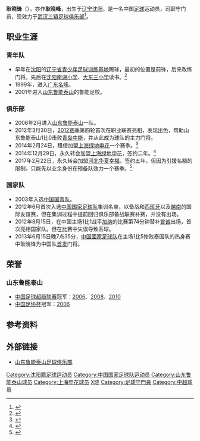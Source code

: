 {{Football player infobox
| playername = 耿晓锋
| image = 耿晓峰.png
| fullname = 耿晓锋
| height = 191厘米
| nickname = 
| dateofbirth = {{Birth date and age|year=1987|month=10|day=15}}
| cityofbirth = [[辽宁|辽宁]][[沈阳|沈阳]]
| countryofbirth = {{flagicon|CHN}}[[中国|中国]]
| currentclub = {{flagicon|CHN}}[[武汉三镇足球俱乐部|武汉三镇足球俱乐部]]
| clubnumber = 
| position = [[守门员_(足球)|守门员]]
| 
| youthyears1 = 1999-2001
| youthclubs1 = [[廣東名峰|廣東名峰]]
| youthyears2 = 2001-2006
| youthclubs2 = [[山东鲁能泰山|山东鲁能泰山]]
| years = 2006-2014<br>2014-2016<br>2017-<br>2020-2021<br>2021-
| clubs = [[山东鲁能泰山|山东鲁能泰山]]<br>[[上海绿地申花足球俱乐部|上海绿地申花]]<br>[[河北华夏幸福足球俱乐部|河北华夏幸福]]<br>[[內蒙古中優|內蒙古中優]]（外借）<br>[[武汉三镇足球俱乐部|武汉三镇足球俱乐部]]（外借）
| caps(goals) = 41（0）<br>35（0）<br>20（0）<br>14（0）
| nationalyears = 2003-2004<br>2004-2005<br>2012-2013
| nationalteam = [[中国国少队|中国国少队]]<br>[[中国国青队|中国国青队]]<br>[[中国国家足球队|中国]]
| nationalcaps(goals) = <br>3 (0)
| pcupdate = 2018年11月11日
| ntupdate = 2016年1月16日
}}

'''耿晓锋'''（{{bd|1987年|10月15日|catIdx=G}}），亦作'''耿晓峰'''，出生于[[辽宁|辽宁]][[沈阳|沈阳]]，是一名中国[[足球|足球]]运动员，司职守门员，现效力于[[武汉三镇足球俱乐部|武汉三镇足球俱乐部]]<ref>{{cite news |title=武汉三镇一口气宣10人：耿晓峰刘奕鸣任航等来投 |url=https://sports.sina.com.cn/china/b/2021-04-12/doc-ikmyaawa9223009.shtml |accessdate=2021-04-12 |archive-date=2021-04-12 |archive-url=https://web.archive.org/web/20210412114634/https://sports.sina.com.cn/china/b/2021-04-12/doc-ikmyaawa9223009.shtml |dead-url=no }}</ref>。

==职业生涯==
===青年队===
*早年在[[沈阳|沈阳]]的[[辽宁省青少年足球训练基地|辽宁省青少年足球训练基地]]踢球，最初的位置是前锋，后来改练门将。先后在[[沈阳南湖小学|沈阳南湖小学]]、[[大东三小学|大东三小学]]读书。<ref>{{cite news|title=专访耿晓峰：不做高富帅 小时候我是想踢前锋|url=http://www.yangtse.com/system/2013/06/17/017663024.shtml|accessdate=2013-06-29|newspaper=东方网|date=2013-06-17|deadurl=yes|archiveurl=https://web.archive.org/web/20160305112409/http://www.yangtse.com/system/2013/06/17/017663024.shtml|archivedate=2016-03-05}}</ref>
*1999年，进入[[广东名峰|广东名峰]]。
*2001年进入[[山东鲁能泰山|山东鲁能泰山]]的鲁能足校。

===俱乐部===
*2006年2月进入[[山东鲁能泰山|山东鲁能泰山]]一队。
*2012年3月30日，[[2012年中国足球超级联赛|2012赛季]]第四轮首次在职业联赛亮相，表现出色，帮助山东鲁能泰山1比0击败[[青岛中能|青岛中能]]，并从此成为球队的主力门将。
*2014年2月24日，租借加盟[[上海绿地申花足球俱乐部|上海绿地申花]]一个赛季。<ref>{{cite web|title=鲁能官方宣布两将加盟申花 高迪转会耿晓峰租1年|url=http://sports.163.com/14/0224/15/9LS2EFVO00051C89.html|publisher=网易体育|accessdate=2014-02-24|archive-date=2014-03-05|archive-url=https://web.archive.org/web/20140305092540/http://sports.163.com/14/0224/15/9LS2EFVO00051C89.html|dead-url=no}}</ref>
*2014年12月29日，永久转会加盟[[上海绿地申花足球俱乐部|上海绿地申花]]，签约二年。<ref>{{cite web|title=耿晓峰正式加盟上海绿地申花|url=http://www.shenhuafc.com.cn/news_detail.php?newsId=5131|publisher=绿地申花官网|access-date=2017-02-22|archive-date=2019-06-08|archive-url=https://web.archive.org/web/20190608070503/http://www.shenhuafc.com.cn/news_detail.php?newsId=5131|dead-url=no}}</ref>
*2017年2月22日，永久转会加盟[[河北华夏幸福足球俱乐部|河北华夏幸福]]，签约五年。但因为引援名额的限制，只能先以业余身份在预备队效力一个赛季。<ref>{{cite web|title=华夏买断鲁能小将高准翼 签约耿晓峰报名预备队|url=http://sports.sohu.com/20170222/n481400095.shtml|publisher=搜狐体育|access-date=2017-02-22|archive-date=2017-02-22|archive-url=https://web.archive.org/web/20170222195601/http://sports.sohu.com/20170222/n481400095.shtml|dead-url=no}}</ref>

===国家队===
*2003年入选[[中国国青队|中国国青队]]。
*2012年6月首次入选[[中国国家足球队|中国国家足球队]]集训名单，以备战和[[西班牙国家足球队|西班牙]]以及[[越南国家足球队|越南]]的国际友谊赛，但在集训过程中提前回归俱乐部备战联赛补赛，并没有出场。
*2012年8月15日，在中国主场1比1战平[[加纳国家足球队|加纳]]的比赛第74分钟替补[[曾诚|曾诚]]出场，首次亮相国家队。但在比赛中失误导致丢球。
*2013年6月15日晚7点35分，[[中国國家足球队|中国國家足球队]]在主场1比5惨败泰国队的热身赛中耿晓锋为中国队[[首发|首发]]门将。

==荣誉==
===山东鲁能泰山===
* [[中国足球超级联赛|中国足球超级联赛]]冠军：[[2006年中国足球超级联赛|2006]]、[[2008年中国足球超级联赛|2008]]、[[2010年中国足球超级联赛|2010]]
* [[中国足协杯|中国足协杯]]冠军：[[2006年中国足协杯|2006]]

==参考资料==
{{Reflist}}

==外部链接==
*[https://web.archive.org/web/20080923203225/http://www.lnts.com.cn/official/datumshow.asp?datumid=40 山东鲁能泰山足球俱乐部]

{{2007年山东鲁能泰山名单}}
{{2008年山东鲁能泰山名单}}
{{2009年山东鲁能泰山名单}}
{{2010年中超分类名单山东}}
{{2011年中超分类名单山东}}
{{2012年中超分类名单山东}}
{{2013年中超分类名单山东}}
{{2014年中超分类名单上海绿地申花}}
{{2015年中超分类名单上海绿地申花}}
{{2016年中超分类名单上海绿地申花}}
{{2018年中超分类名单河北}}
{{2019年中超分类名单河北}}
{{2020年中甲分类名单内蒙古}}
{{2021年中甲分类名单武汉三镇}}

{{DEFAULTSORT:G耿晓锋}}
[[Category:沈阳籍足球运动员|Category:沈阳籍足球运动员]]
[[Category:中国国家足球队运动员|Category:中国国家足球队运动员]]
[[Category:山东鲁能泰山球员|Category:山东鲁能泰山球员]]
[[Category:上海申花球员|Category:上海申花球员]]
[[Category:耿姓|X晓]]
[[Category:足球守門員|Category:足球守門員]]
[[Category:中超球员|Category:中超球员]]